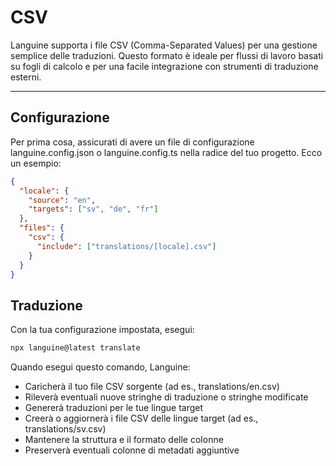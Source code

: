 # CSV

Languine supporta i file CSV (Comma-Separated Values) per una gestione semplice delle traduzioni. Questo formato è ideale per flussi di lavoro basati su fogli di calcolo e per una facile integrazione con strumenti di traduzione esterni.

---

## Configurazione

Per prima cosa, assicurati di avere un file di configurazione languine.config.json o languine.config.ts nella radice del tuo progetto. Ecco un esempio:

```json
{
  "locale": {
    "source": "en",
    "targets": ["sv", "de", "fr"]
  },
  "files": {
    "csv": {
      "include": ["translations/[locale].csv"]
    }
  }
}
```

## Traduzione

Con la tua configurazione impostata, esegui:

```bash
npx languine@latest translate
```

Quando esegui questo comando, Languine:

- Caricherà il tuo file CSV sorgente (ad es., translations/en.csv)
- Rileverà eventuali nuove stringhe di traduzione o stringhe modificate
- Genererà traduzioni per le tue lingue target
- Creerà o aggiornerà i file CSV delle lingue target (ad es., translations/sv.csv)
- Mantenere la struttura e il formato delle colonne
- Preserverà eventuali colonne di metadati aggiuntive
